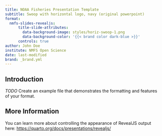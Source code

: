```yaml
---
title: NOAA Fisheries Presentation Template
subtitle: Swoop with horizontal logo, navy (original powerpoint)
format:
  nmfs-slides-revealjs: 
      title-slide-attributes:
        data-background-image: styles/horiz-swoop-1.png
        data-background-color: '{{< brand color dark-blue >}}'
      controls: true
author: John Doe 
institute: NMFS Open Science
date: last-modified
brand: _brand.yml
---
```


## Introduction

*TODO* Create an example file that demonstrates the formatting and features of your format.

## More Information

You can learn more about controlling the appearance of RevealJS output here: <https://quarto.org/docs/presentations/revealjs/>